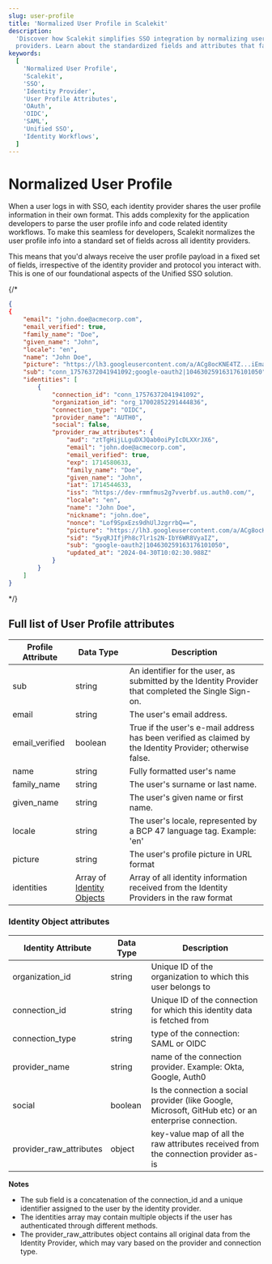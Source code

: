 ```yaml
---
slug: user-profile
title: 'Normalized User Profile in Scalekit'
description:
  'Discover how Scalekit simplifies SSO integration by normalizing user profile information across various identity
  providers. Learn about the standardized fields and attributes that facilitate seamless identity workflows.'
keywords:
  [
    'Normalized User Profile',
    'Scalekit',
    'SSO',
    'Identity Provider',
    'User Profile Attributes',
    'OAuth',
    'OIDC',
    'SAML',
    'Unified SSO',
    'Identity Workflows',
  ]
---
```


# Normalized User Profile

When a user logs in with SSO, each identity provider shares the user profile information in their own format. This adds
complexity for the application developers to parse the user profile info and code related identity workflows. To make
this seamless for developers, Scalekit normalizes the user profile info into a standard set of fields across all
identity providers.

This means that you'd always receive the user profile payload in a fixed set of fields, irrespective of the identity
provider and protocol you interact with. This is one of our foundational aspects of the Unified SSO solution.

<CodeWithHeader title="Sample Normalized User Profile">
<JsonViewer src={{
    "email": "john.doe@acmecorp.com",
    "email_verified": true,
    "family_name": "Doe",
    "given_name": "John",
    "locale": "en",
    "name": "John Doe",
    "picture": "https://lh3.googleusercontent.com/a/ACg8ocKNE4TZ...iEma17URCEf=s96-c",
    "sub": "conn_17576372041941092;google-oauth2|104630259163176101050",
    "identities": [
        {
            "connection_id": "conn_17576372041941092",
            "organization_id": "org_17002852291444836",
            "connection_type": "OIDC",
            "provider_name": "AUTH0",
            "social": false,
            "provider_raw_attributes": {
                "aud": "ztTgHijLLguDXJQab0oiPyIcDLXXrJX6",
                "email": "john.doe@acmecorp.com",
                "email_verified": true,
                "exp": 1714580633,
                "family_name": "Doe",
                "given_name": "John",
                "iat": 1714544633,
                "iss": "https://dev-rmmfmus2g7vverbf.us.auth0.com/",
                "locale": "en",
                "name": "John Doe",
                "nickname": "john.doe",
                "nonce": "Lof9SpxEzs9dhUlJzgrrbQ==",
                "picture": "https://lh3.googleusercontent.com/a/ACg8ocKNE4T...17URCEf=s96-c",
                "sid": "5yqRJIfjPh8c7lr1s2N-IbY6WR8VyaIZ",
                "sub": "google-oauth2|104630259163176101050",
                "updated_at": "2024-04-30T10:02:30.988Z"
            }
        }
    ]
}} />
</CodeWithHeader>

{/* <CodeWithHeader title="Sample Normalized User Profile">

```json wordWrap=true
{
{
    "email": "john.doe@acmecorp.com",
    "email_verified": true,
    "family_name": "Doe",
    "given_name": "John",
    "locale": "en",
    "name": "John Doe",
    "picture": "https://lh3.googleusercontent.com/a/ACg8ocKNE4TZ...iEma17URCEf=s96-c",
    "sub": "conn_17576372041941092;google-oauth2|104630259163176101050",
    "identities": [
        {
            "connection_id": "conn_17576372041941092",
            "organization_id": "org_17002852291444836",
            "connection_type": "OIDC",
            "provider_name": "AUTH0",
            "social": false,
            "provider_raw_attributes": {
                "aud": "ztTgHijLLguDXJQab0oiPyIcDLXXrJX6",
                "email": "john.doe@acmecorp.com",
                "email_verified": true,
                "exp": 1714580633,
                "family_name": "Doe",
                "given_name": "John",
                "iat": 1714544633,
                "iss": "https://dev-rmmfmus2g7vverbf.us.auth0.com/",
                "locale": "en",
                "name": "John Doe",
                "nickname": "john.doe",
                "nonce": "Lof9SpxEzs9dhUlJzgrrbQ==",
                "picture": "https://lh3.googleusercontent.com/a/ACg8ocKNE4T...17URCEf=s96-c",
                "sid": "5yqRJIfjPh8c7lr1s2N-IbY6WR8VyaIZ",
                "sub": "google-oauth2|104630259163176101050",
                "updated_at": "2024-04-30T10:02:30.988Z"
            }
        }
    ]
}

```

</CodeWithHeader> */}

## Full list of User Profile attributes

| Profile Attribute                                                  | Data Type                                                | Description                                                                                               |
| ------------------------------------------------------------------ | -------------------------------------------------------- | --------------------------------------------------------------------------------------------------------- |
| <SimpleCode className="text--semibold">sub</SimpleCode>            | string                                                   | An identifier for the user, as submitted by the Identity Provider that completed the Single Sign-on.      |
| <SimpleCode className="text--semibold">email</SimpleCode>          | string                                                   | The user's email address.                                                                                 |
| <SimpleCode className="text--semibold">email_verified</SimpleCode> | boolean                                                  | True if the user's e-mail address has been verified as claimed by the Identity Provider; otherwise false. |
| <SimpleCode className="text--semibold">name</SimpleCode>           | string                                                   | Fully formatted user's name                                                                               |
| <SimpleCode className="text--semibold">family_name</SimpleCode>    | string                                                   | The user's surname or last name.                                                                          |
| <SimpleCode className="text--semibold">given_name</SimpleCode>     | string                                                   | The user's given name or first name.                                                                      |
| <SimpleCode className="text--semibold">locale</SimpleCode>         | string                                                   | The user's locale, represented by a BCP 47 language tag. Example: 'en'                                    |
| <SimpleCode className="text--semibold">picture</SimpleCode>        | string                                                   | The user's profile picture in URL format                                                                  |
| <SimpleCode className="text--semibold">identities</SimpleCode>     | Array of [Identity Objects](#identity-object-attributes) | Array of all identity information received from the Identity Providers in the raw format                  |

### Identity Object attributes

| Identity Attribute                                                          | Data Type | Description                                                                                           |
| --------------------------------------------------------------------------- | --------- | ----------------------------------------------------------------------------------------------------- |
| <SimpleCode className="text--semibold">organization_id</SimpleCode>         | string    | Unique ID of the organization to which this user belongs to                                           |
| <SimpleCode className="text--semibold">connection_id</SimpleCode>           | string    | Unique ID of the connection for which this identity data is fetched from                              |
| <SimpleCode className="text--semibold">connection_type</SimpleCode>         | string    | type of the connection: SAML or OIDC                                                                  |
| <SimpleCode className="text--semibold">provider_name</SimpleCode>           | string    | name of the connection provider. Example: Okta, Google, Auth0                                         |
| <SimpleCode className="text--semibold">social</SimpleCode>                  | boolean   | Is the connection a social provider (like Google, Microsoft, GitHub etc) or an enterprise connection. |
| <SimpleCode className="text--semibold">provider_raw_attributes</SimpleCode> | object    | key-value map of all the raw attributes received from the connection provider as-is                   |

**Notes**

- The <SimpleCode className="text--semibold">sub</SimpleCode> field is a concatenation of the
  <SimpleCode className="text--semibold">connection_id</SimpleCode> and a unique identifier assigned to the user by the identity
  provider.
- The identities array may contain multiple objects if the user has authenticated through different methods.
- The <SimpleCode className="text--semibold">provider_raw_attributes</SimpleCode> object contains all original data from
  the Identity Provider, which may vary based on the provider and connection type.
